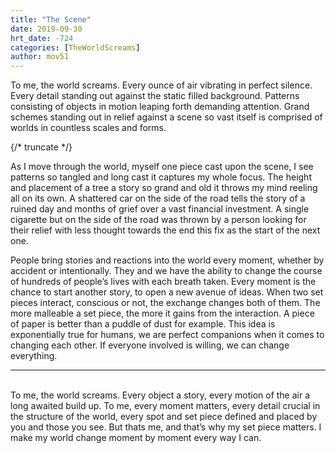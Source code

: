 ```yaml
---
title: "The Scene"
date: 2019-09-30
hrt_date: -724
categories: [TheWorldScreams]
author: mov51
---
```


To me, the world screams. Every ounce of air vibrating in perfect silence. Every detail standing out against the static filled background. Patterns consisting of objects in motion leaping forth demanding attention. Grand schemes standing out in relief against a scene so vast itself is comprised of worlds in countless scales and forms.

{/* truncate */}

As I move through the world, myself one piece cast upon the scene, I see patterns so tangled and long cast it captures my whole focus. The height and placement of a tree a story so grand and old it throws my mind reeling all on its own. A shattered car on the side of the road tells the story of a ruined day and months of grief over a vast financial investment. A single cigarette but on the side of the road was thrown by a person looking for their relief with less thought towards the end this fix as the start of the next one.

People bring stories and reactions into the world every moment, whether by accident or intentionally. They and we have the ability to change the course of hundreds of people’s lives with each breath taken. Every moment is the chance to start another story, to open a new avenue of ideas. When two set pieces interact, conscious or not, the exchange changes both of them. The more malleable a set piece, the more it gains from the interaction. A piece of paper is better than a puddle of dust for example. This idea is exponentially true for humans, we are perfect companions when it comes to changing each other. If everyone involved is willing, we can change everything. 

***
<br/>
To me, the world screams. Every object a story, every motion of the air a long awaited build up. To me, every moment matters, every detail crucial in the structure of the world, every spot and set piece defined and placed by you and those you see. But thats me, and that’s why my set piece matters. I make my world change moment by moment every way I can. 